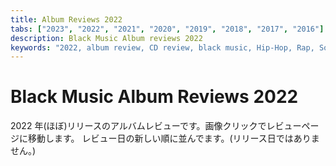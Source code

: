```yaml
---
title: Album Reviews 2022
tabs: ["2023", "2022", "2021", "2020", "2019", "2018", "2017", "2016"]
description: Black Music Album reviews 2022
keywords: "2022, album review, CD review, black music, Hip-Hop, Rap, Soul, R&B"
---
```



# Black Music Album Reviews 2022

<PageDescription>

2022 年(ほぼ)リリースのアルバムレビューです。画像クリックでレビューページに移動します。
レビュー日の新しい順に並んでます。(リリース日ではありません。)

</PageDescription>

<Row>
  <Column colMd={2} colLg={3} noGutterMdLeft>
    <Review1 />
  </Column>
  <Column colMd={2} colLg={3} noGutterMdLeft>
    <Review2 />
  </Column>
  <Column colMd={2} colLg={3} noGutterMdLeft>
    <Review3 />
  </Column>
  <Column colMd={2} colLg={3} noGutterMdLeft>
    <Review4 />
  </Column>
</Row>

<Row>
  <Column colMd={2} colLg={3} noGutterMdLeft>
    <Review5 />
  </Column>
  <Column colMd={2} colLg={3} noGutterMdLeft>
    <Review6 />
  </Column>
  <Column colMd={2} colLg={3} noGutterMdLeft>
    <Review7 />
  </Column>
  <Column colMd={2} colLg={3} noGutterMdLeft>
    <Review8 />
  </Column>
</Row>

<Row>
  <Column colMd={2} colLg={3} noGutterMdLeft>
    <Review9 />
  </Column>
  <Column colMd={2} colLg={3} noGutterMdLeft>
    <Review10 />
  </Column>
  <Column colMd={2} colLg={3} noGutterMdLeft>
    <Review11 />
  </Column>
  <Column colMd={2} colLg={3} noGutterMdLeft>
    <Review12 />
  </Column>
</Row>

<Row>
  <Column colMd={2} colLg={3} noGutterMdLeft>
    <Review13 />
  </Column>
  <Column colMd={2} colLg={3} noGutterMdLeft>
    <Review14 />
  </Column>
  <Column colMd={2} colLg={3} noGutterMdLeft>
    <Review15 />
  </Column>
  <Column colMd={2} colLg={3} noGutterMdLeft>
    <Review16 />
  </Column>
</Row>

<Row>
  <Column colMd={2} colLg={3} noGutterMdLeft>
    <Review17 />
  </Column>
  <Column colMd={2} colLg={3} noGutterMdLeft>
    <Review18 />
  </Column>
  <Column colMd={2} colLg={3} noGutterMdLeft>
    <Review19 />
  </Column>
  <Column colMd={2} colLg={3} noGutterMdLeft>
    <Review20 />
  </Column>
</Row>

<Row>
  <Column colMd={2} colLg={3} noGutterMdLeft>
    <Review21 />
  </Column>
  <Column colMd={2} colLg={3} noGutterMdLeft>
    <Review22 />
  </Column>
  <Column colMd={2} colLg={3} noGutterMdLeft>
    <Review23 />
  </Column>
  <Column colMd={2} colLg={3} noGutterMdLeft>
    <Review24 />
  </Column>
</Row>

<Row>
  <Column colMd={2} colLg={3} noGutterMdLeft>
    <Review25 />
  </Column>
  <Column colMd={2} colLg={3} noGutterMdLeft>
    <Review26 />
  </Column>
  <Column colMd={2} colLg={3} noGutterMdLeft>
    <Review27 />
  </Column>
  <Column colMd={2} colLg={3} noGutterMdLeft>
    <Review28 />
  </Column>
</Row>

<Row>
  <Column colMd={2} colLg={3} noGutterMdLeft>
    <Review29 />
  </Column>
  <Column colMd={2} colLg={3} noGutterMdLeft>
    <Review30 />
  </Column>
  <Column colMd={2} colLg={3} noGutterMdLeft>
    <Review31 />
  </Column>
  <Column colMd={2} colLg={3} noGutterMdLeft>
    <Review32 />
  </Column>
</Row>

<Row>
  <Column colMd={2} colLg={3} noGutterMdLeft>
    <Review33 />
  </Column>
  <Column colMd={2} colLg={3} noGutterMdLeft>
    <Review34 />
  </Column>
  <Column colMd={2} colLg={3} noGutterMdLeft>
    <Review35 />
  </Column>
  <Column colMd={2} colLg={3} noGutterMdLeft>
    <Review36 />
  </Column>
</Row>

<Row>
  <Column colMd={2} colLg={3} noGutterMdLeft>
    <Review37 />
  </Column>
  <Column colMd={2} colLg={3} noGutterMdLeft>
    <Review38 />
  </Column>
  <Column colMd={2} colLg={3} noGutterMdLeft>
    <Review39 />
  </Column>
  <Column colMd={2} colLg={3} noGutterMdLeft>
    <Review40 />
  </Column>
</Row>

<Row>
  <Column colMd={2} colLg={3} noGutterMdLeft>
    <Review41 />
  </Column>
    <Column colMd={2} colLg={3} noGutterMdLeft>
    <Review42 />
  </Column>
    <Column colMd={2} colLg={3} noGutterMdLeft>
    <Review43 />
  </Column>
    <Column colMd={2} colLg={3} noGutterMdLeft>
    <Review44 />
  </Column>
</Row>

<Row>
  <Column colMd={2} colLg={3} noGutterMdLeft>
    <Review45 />
  </Column>
  <Column colMd={2} colLg={3} noGutterMdLeft>
    <Review46 />
  </Column>
  <Column colMd={2} colLg={3} noGutterMdLeft>
    <Review47 />
  </Column>
</Row>
